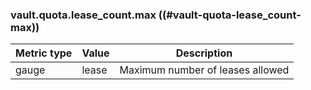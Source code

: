 ### vault.quota.lease_count.max ((#vault-quota-lease_count-max))

Metric type | Value | Description
----------- | ----- | -----------
gauge       | lease | Maximum number of leases allowed
